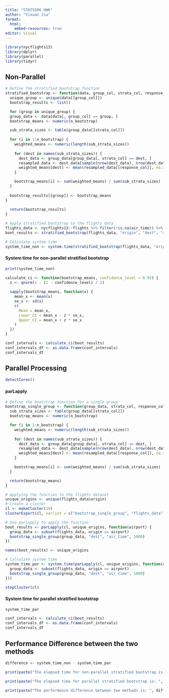 ```yaml
---
title: "STATS506 HW6"
author: "Yixuan Jia"
format:
  html:
    embed-resources: true
editor: visual
---
```


```r
library(nycflights13)
library(dplyr)
library(parallel)
library(tidyr)
```

## Non-Parallel

```r
# Define the stratified bootstrap function
stratified_bootstrap <- function(data, group_col, strata_col, response_col, n_bootstrap) {
  unique_group <- unique(data[[group_col]])
  bootstrap_results <- list()

  for (group in unique_group) {
  group_data <- data[data[, group_col] == group, ]
  bootstrap_means <- numeric(n_bootstrap)

  sub_strata_sizes <- table(group_data[[strata_col]]) 
  
  for (i in 1:n_bootstrap) {
    weighted_means <- numeric(length(sub_strata_sizes))
    
    for (dest in names(sub_strata_sizes)) {
      dest_data <- group_data[group_data[, strata_col] == dest, ]
      resampled_data <- dest_data[sample(nrow(dest_data), nrow(dest_data), replace = TRUE), ]
      weighted_means[dest] <- mean(resampled_data[[response_col]], na.rm = TRUE) * sub_strata_sizes[dest]
    }

    bootstrap_means[i] <- sum(weighted_means) / sum(sub_strata_sizes)
  }
  
  bootstrap_results[[group]] <- bootstrap_means
}
  
  return(bootstrap_results)
}

# Apply stratified bootstrap to the flights data
flights_data <- nycflights13::flights %>% filter(!is.na(air_time)) %>% select(origin, dest, air_time)
boot_results <- stratified_bootstrap(flights_data, "origin", "dest", "air_time", 1000)

# Calculate system time
system_time_non <- system.time(stratified_bootstrap(flights_data, "origin", "dest", "air_time", 1000))
```

#### System time for non-parallel stratified bootstrap

```r
print(system_time_non)
```

```r
calculate_ci <- function(bootstrap_means, confidence_level = 0.95) {
  z <- qnorm(1 - (1 - confidence_level) / 2)
  
  sapply(bootstrap_means, function(x) {
    mean_x <- mean(x)
    se_x <- sd(x)
    c(
      Mean = mean_x,
      Lower_CI = mean_x - z * se_x,
      Upper_CI = mean_x + z * se_x
    )
  })
}
```

```r
conf_intervals <- calculate_ci(boot_results)
conf_intervals_df <- as.data.frame(conf_intervals)
conf_intervals_df
```

## Parallel Processing

```r
detectCores()
```

#### parLapply

```r
# Define the bootstrap function for a single group
bootstrap_single_group <- function(group_data, strata_col, response_col, n_bootstrap) {
  sub_strata_sizes <- table(group_data[[strata_col]])
  bootstrap_means <- numeric(n_bootstrap)

  for (i in 1:n_bootstrap) {
    weighted_means <- numeric(length(sub_strata_sizes))
    
    for (dest in names(sub_strata_sizes)) {
      dest_data <- group_data[group_data[, strata_col] == dest, ]
      resampled_data <- dest_data[sample(nrow(dest_data), nrow(dest_data), replace = TRUE), ]
      weighted_means[dest] <- mean(resampled_data[[response_col]], na.rm = TRUE) * sub_strata_sizes[dest]
    }

    bootstrap_means[i] <- sum(weighted_means) / sum(sub_strata_sizes)
  }

  return(bootstrap_means)
}

# Applying the function to the flights dataset
unique_origins <- unique(flights_data$origin)
# Create a cluster
cl <- makeCluster(19)
clusterExport(cl, varlist = c("bootstrap_single_group", "flights_data"))

# Use parLapply to apply the function
boot_results <- parLapply(cl, unique_origins, function(airport) {
  group_data <- subset(flights_data, origin == airport)
  bootstrap_single_group(group_data, "dest", "air_time", 1000)
})

names(boot_results) <- unique_origins

# Calculate system time
system_time_par <- system.time(parLapply(cl, unique_origins, function(airport) {
  group_data <- subset(flights_data, origin == airport)
  bootstrap_single_group(group_data, "dest", "air_time", 1000)
}))

stopCluster(cl)
```

#### System time for parallel stratified bootstrap

```r
system_time_par
```

```r
conf_intervals <- calculate_ci(boot_results)
conf_intervals_df <- as.data.frame(conf_intervals)
conf_intervals_df
```

## Performance Difference between the two methods

```r
difference <- system_time_non - system_time_par
```

```r
print(paste("The elapsed time for non-parallel stratified bootstrap is: ", system_time_non["elapsed"], " seconds."))

print(paste("The elapsed time for parallel stratified bootstrap is: ", system_time_par["elapsed"], " seconds."))

print(paste("The performance difference between two methods is: ", difference["elapsed"], " seconds."))
```
